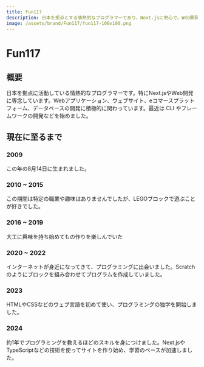 ```yaml
---
title: Fun117
description: 日本を拠点とする情熱的なプログラマーであり、Next.jsに熱心で、Web開発に重点を置いています。
image: /assets/brand/Fun117/fun117-100x100.png
---
```



<div className="flex flex-wrap justify-center items-center gap-2 md:gap-4">
  <Logo width="152" height="152" />
  <h1 className="headline italic text-4xl font-bold">Fun117</h1>
</div>

## 概要

日本を拠点に活動している情熱的なプログラマーです。特にNext.jsやWeb開発に専念しています。Webアプリケーション、ウェブサイト、eコマースプラットフォーム、データベースの開発に積極的に関わっています。最近は CLI やフレームワークの開発などを始めました。


## 現在に至るまで

<Steps>

### 2009

この年の8月14日に生まれました。

### 2010 ~ 2015

この期間は特定の職業や趣味はありませんでしたが、LEGOブロックで遊ぶことが好きでした。

### 2016 ~ 2019

大工に興味を持ち始めてもの作りを楽しんでいた

### 2020 ~ 2022

インターネットが身近になってきて、プログラミングに出会いました。Scratch のようにブロックを組み合わせてプログラムを作成していました。

### 2023

HTMLやCSSなどのウェブ言語を初めて使い、プログラミングの独学を開始しました。


### 2024

約1年でプログラミングを教えるほどのスキルを身につけました。Next.jsやTypeScriptなどの技術を使ってサイトを作り始め、学習のペースが加速しました。

</Steps>